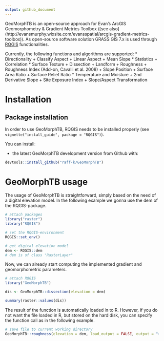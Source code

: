 ```yaml
---
output: github_document
---
```


<!-- README.md is generated from README.Rmd. Please edit that file -->

GeoMorphTB is an open-source approach for Evan's ArcGIS Geomorphometry & Gradient Metrics Toolbox ([see also] (http://evansmurphy.wixsite.com/evansspatial/arcgis-gradient-metrics-toolbox)). As open-source software solution GRASS GIS 7.x is used through [RQGIS](https://github.com/jannes-m/RQGIS) functionalities.

Currently, the following functions and algorithms are supported:
* Directionality
  + Classify Aspect
  + Linear Aspect
  + Mean Slope
* Statistics
    + Correlation
* Surface Texture
  + Dissection
  + Landform
  + Roughness
  + Roughness Index (Add-on, Cavalli et al. 2008)
  + Slope Position
  + Surface Area Ratio
  + Surface Relief Ratio
* Temperature and Moisture
  + 2nd Derivative Slope
  + Site Exposure Index
  + Slope/Aspect Transformation


# Installation 

## Package installation
In order to use GeoMorphTB, RQGIS needs to be installed properly (see `vignette("install_guide", package = "RQGIS")`).

You can install:

- the latest GeoMorphTB development version from Github with:

```r
devtools::install_github("raff-k/GeoMorphTB")
```

# GeoMorphTB usage
The usage of GeoMorphTB is straightforward, simply based on the need of a digital elevation model. 
In the following example we gonna use the dem of the RQGIS-package.

```r
# attach packages
library("raster")
library("RQGIS")

# set the RQGIS-environment
RQGIS::set_env()

# get digital elevation model 
dem <- RQGIS::dem
# dem is of class "RasterLayer"
```

Now, we can already start computing the implemented gradient and geomorphometric parameters.

```r
# attach RQGIS
library("GeoMorphTB")

dis <- GeoMorphTB::dissection(elevation = dem)

summary(raster::values(dis))
```

The result of the function is automatically loaded in to R.
However, if you do not want the file loaded in R, but stored on the hard disk, you can specify the function call as in the following example.


```r
# save file to current working directory
GeoMorphTB::roughness(elevation = dem, load_output = FALSE, output = "roughness.tif")
```
